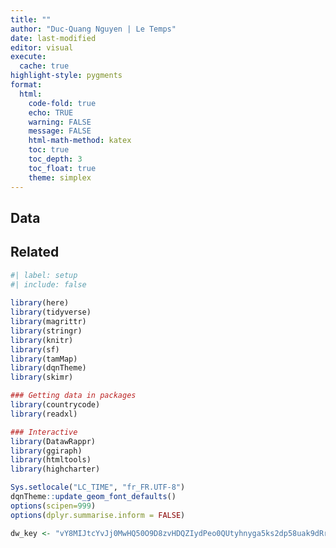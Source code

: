 ```yaml
---
title: ""
author: "Duc-Quang Nguyen | Le Temps"
date: last-modified
editor: visual
execute: 
  cache: true
highlight-style: pygments
format:
  html: 
    code-fold: true
    echo: TRUE
    warning: FALSE
    message: FALSE
    html-math-method: katex
    toc: true
    toc_depth: 3
    toc_float: true
    theme: simplex
---
```


## Data

## Related

```r
#| label: setup
#| include: false
  
library(here)
library(tidyverse)
library(magrittr)
library(stringr)
library(knitr)
library(sf)
library(tamMap)
library(dqnTheme)
library(skimr)

### Getting data in packages
library(countrycode)
library(readxl)

### Interactive
library(DatawRappr)
library(ggiraph)
library(htmltools)
library(highcharter)

Sys.setlocale("LC_TIME", "fr_FR.UTF-8")
dqnTheme::update_geom_font_defaults()
options(scipen=999)
options(dplyr.summarise.inform = FALSE)

dw_key <- "vY8MIJtcYvJj0MwHQ50O9D8zvHDQZIydPeo0QUtyhnyga5ks2dp58uak9dRrjSRw"

```

## 
